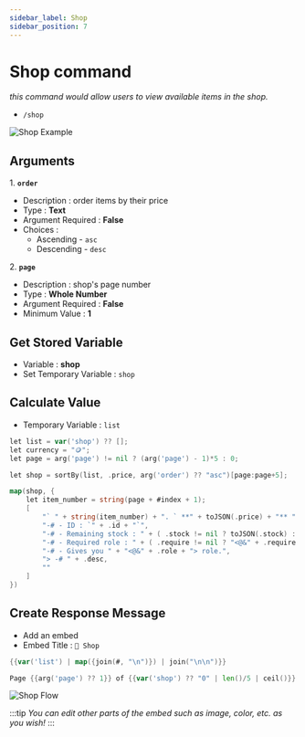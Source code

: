```yaml
---
sidebar_label: Shop
sidebar_position: 7
---
```



# Shop command

*this command would allow users to view available items in the shop.*
- `/shop`

![Shop Example](../../static/flows/eco/shop.png)  

## Arguments
<span className="bigtext">1. **`order`**</span>
- Description : order items by their price
- Type : **Text**
- Argument Required : **False** <Off className="inline-svg"/>
- Choices : 
    - Ascending - `asc`
    - Descending - `desc`

<span className="bigtext">2. **`page`**</span>
- Description : shop's page number
- Type : **Whole Number**
- Argument Required : **False** <Off className="inline-svg"/>
- Minimum Value : **1**

## Get Stored Variable
- Variable : **shop**
- Set Temporary Variable : `shop`

## Calculate Value
- Temporary Variable : `list`
```go title="Expression"
let list = var('shop') ?? [];
let currency = "🪙";
let page = arg('page') != nil ? (arg('page') - 1)*5 : 0;

let shop = sortBy(list, .price, arg('order') ?? "asc")[page:page+5];

map(shop, {
    let item_number = string(page + #index + 1);
    [
        "` " + string(item_number) + ". ` **" + toJSON(.price) + "** " + currency + " - **" + .name + "** ",
        "-# - ID : `" + .id + "`",
        "-# - Remaining stock : " + ( .stock != nil ? toJSON(.stock) : "unlimited"),
		"-# - Required role : " + ( .require != nil ? "<@&" + .require + ">" : "none" ),
        "-# - Gives you " + "<@&" + .role + "> role.",
        "> -# " + .desc,
        ""
    ]
})
```

## Create Response Message
- Add an embed
- Embed Title : `🛒 Shop`
```go title="Embed Description"
{{var('list') | map({join(#, "\n")}) | join("\n\n")}}
```
```go title="Embed Footer"
Page {{arg('page') ?? 1}} of {{var('shop') ?? "0" | len()/5 | ceil()}} ; Total items in shop - {{var('shop') != nil ? len(var('shop')) : "0"}}
```

![Shop Flow](../../static/flows/eco/shopFlow.png)  

:::tip
*You can edit other parts of the embed such as image, color, etc. as you wish!*
:::